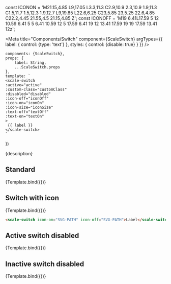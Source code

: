 const ICONON = 'M21.15,4.85 L9,17.05 L3.3,11.3 C2.9,10.9 2.3,10.9 1.9,11.3 C1.5,11.7 1.5,12.3 1.9,12.7 L9,19.85 L22.6,6.25 C23,5.85 23,5.25 22.6,4.85 C22.2,4.45 21.55,4.5 21.15,4.85 Z';
const ICONOFF = 'M19 6.41L17.59 5 12 10.59 6.41 5 5 6.41 10.59 12 5 17.59 6.41 19 12 13.41 17.59 19 19 17.59 13.41 12z';

<Meta
title="Components/Switch"
component={ScaleSwitch}
argTypes={{
    label: {
        control: {type: 'text'}
    },
    styles: {
        control: {disable: true}
    }
}}
/>

    components: {ScaleSwitch},
    props: {
        label: String,
        ...ScaleSwitch.props
    },
    template: `
    <scale-switch
    :active="active"
    :custom-class="customClass"
    :disabled="disabled"
    :icon-off="iconOff"
    :icon-on="iconOn"
    :icon-size="iconSize"
    :text-off="textOff"
    :text-on="textOn"
    >
     {{ label }}
    </scale-switch>
    `
})

<Description> {description} </Description>

## Standard

<Preview>
    <Story
    name='Standard'
    args={{
        label: 'A switch'
    }}
    >
    {Template.bind({})}
    </Story>
</Preview>

<Props story="Standard"/>

## Switch with icon

<Preview>
    <Story
    name="A switch with icon"
    args={{
        label: 'A switch with icon',
        iconOn: ICONON,
        iconOff: ICONOFF
    }}>
    {Template.bind({})}
    </Story>
</Preview>

```html
<scale-switch icon-on="SVG-PATH" icon-off="SVG-PATH">Label</scale-switch>
```

## Active switch disabled

<Preview>
    <Story
    name="Active switch disabled"
    args={{
        label: 'Active switch disabled',
        disabled: true,
        active: true
    }}
    >
    {Template.bind({})}
    </Story>
</Preview>


## Inactive switch disabled

<Preview>
    <Story
    name="Inactive switch disabled"
    args={{
        label: 'Inactive switch disabled',
        disabled: true,
        active: false
    }}>
    {Template.bind({})}
    </Story>
</Preview>
